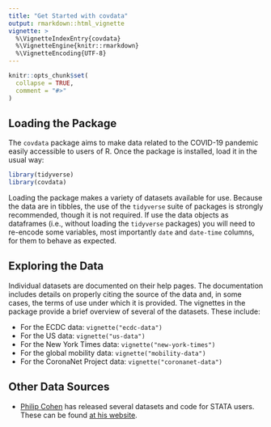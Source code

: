 ```yaml
---
title: "Get Started with covdata"
output: rmarkdown::html_vignette
vignette: >
  %\VignetteIndexEntry{covdata}
  %\VignetteEngine{knitr::rmarkdown}
  %\VignetteEncoding{UTF-8}
---
```


```r
knitr::opts_chunk$set(
  collapse = TRUE,
  comment = "#>"
)
```

## Loading the Package

The `covdata` package aims to make data related to the COVID-19 pandemic easily accessible to users of R. Once the package is installed, load it in the usual way:

```r
library(tidyverse) 
library(covdata)
```

Loading the package makes a variety of datasets available for use. Because the data are in tibbles, the use of the `tidyverse` suite of packages is strongly recommended, though it is not required. If use the data objects as dataframes (i.e., without loading the `tidyverse` packages) you will need to re-encode some variables, most importantly `date` and `date-time` columns, for them to behave as expected.

## Exploring the Data

Individual datasets are documented on their help pages. The documentation includes details on properly citing the source of the data and, in some cases, the terms of use under which it is provided. The vignettes in the package provide a brief overview of several of the datasets. These include:

- For the ECDC data: `vignette("ecdc-data")`
- For the US data: `vignette("us-data")`
- For the New York Times data: `vignette("new-york-times")`
- For the global mobility data: `vignette("mobility-data")`
- For the CoronaNet Project data: `vignette("coronanet-data")`

## Other Data Sources

- [Philip Cohen](https://familyinequality.wordpress.com) has released several datasets and code for STATA users. These can be found [at his website](https://familyinequality.wordpress.com/2020/04/27/covid-19-code-data-codebooks-figures/).
